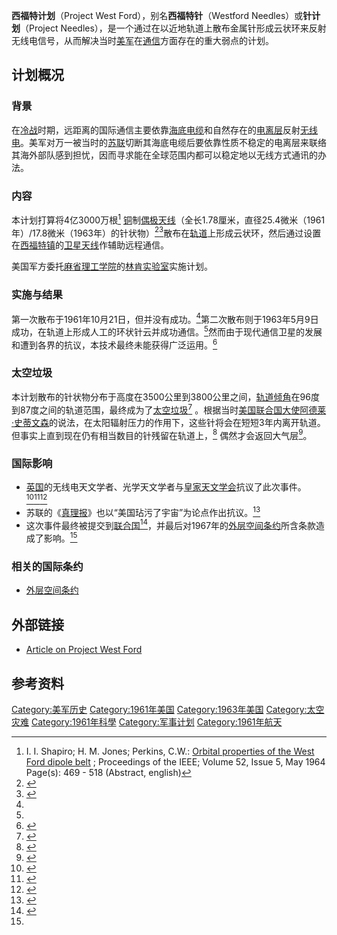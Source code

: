 '''西福特计划'''（Project West Ford），别名'''西福特针'''（Westford Needles）或'''针计划'''（Project Needles），是一个通过在以近地轨道上散布金属针形成云状环来反射无线电信号，从而解决当时[[美军|美军]]在[[通信|通信]]方面存在的重大弱点的计划。

== 计划概况 ==

=== 背景 ===
在[[冷战|冷战]]时期，远距离的国际通信主要依靠[[海底电缆|海底电缆]]和自然存在的[[电离层|电离层]]反射[[无线电|无线电]]。美军对万一被当时的[[苏联|苏联]]切断其海底电缆后要依靠性质不稳定的电离层来联络其海外部队感到担忧，因而寻求能在全球范围内都可以稳定地以无线方式通讯的办法。

=== 内容 ===
本计划打算将4亿3000万根<ref>I. I. Shapiro; H. M. Jones; Perkins, C.W.: [http://ieeexplore.ieee.org/xpl/freeabs_all.jsp?tp=&arnumber=1444922&isnumber=31060 Orbital properties of the West Ford dipole belt] {{Wayback|url=http://ieeexplore.ieee.org/xpl/freeabs_all.jsp?tp=&arnumber=1444922&isnumber=31060 |date=20130729104408 }}; Proceedings of the IEEE; Volume 52, Issue 5, May 1964 Page(s): 469 - 518 (Abstract, english)</ref> [[铜|铜]]制[[偶极天线|偶极天线]]（全长1.78厘米，直径25.4微米（1961年）/17.8微米（1963年）的针状物）<ref name="Lovelletal1962">{{citation
 | title = West Ford Project, Interference to Astronomy from Belts of Orbiting Dipoles (Needles)
 | last1 = Lovell
 | first1 = A. C. B.
 | last2 = Blackwell
 | first2 = M. Ryle
 | last3 = D. E.
 | last4 = Wilson
 | first4 = R.
 | date = June 1962
 | journal = Quarterly Journal of the Royal Astronomical Society
 | volume = 3
 | page = 100
 | url = http://adsabs.harvard.edu/abs/1962QJRAS...3..100L
 | accessdate = 2010-09-01
 | archive-date = 2018-08-09
 | archive-url = https://web.archive.org/web/20180809114404/http://adsabs.harvard.edu/abs/1962QJRAS...3..100L
 | dead-url = no
 }}</ref><ref name="Wiedemannetal2001">{{citation
 | title = Modeling of copper needle clusters from the West Ford Dipole experiments
 | last1 = Wiedemann
 | first1 = C.
 | last2 = Bendisch
 | first2 = J.
 | last3 = Krag
 | first3 = H.
 | last4 = Wegener
 | first4 = P.
 | last5 = Rex
 | first5 = D.
 | journal = Proceedings of the Third European Conference on Space Debris
 | editor1-last = Sawaya-Lacoste
 | editor1-first = Huguette
 | volume = 1
 | publication-place = Noordwijk, Netherlands
 | place = Darmstadt, Germany
 | publisher = ESA Publications Division
 | isbn = 92-9092-733-X
 | pages = 315–320
 | date = March 19–21, 2001
 | publication-date = October 2001
 | url = http://adsabs.harvard.edu/abs/2001ESASP.473..315W
 | accessdate = 2010-09-01
 | archive-date = 2018-08-09
 | archive-url = https://web.archive.org/web/20180809112227/http://adsabs.harvard.edu/abs/2001ESASP.473..315W
 | dead-url = no
 }}</ref>散布在[[轨道|轨道]]上形成云状环，然后通过设置在[[西福特镇|西福特镇]]的[[卫星天线|卫星天线]]作辅助远程通信。

美国军方委托[[麻省理工学院|麻省理工学院]]的[[林肯实验室|林肯实验室]]实施计划。

=== 实施与结果 ===
第一次散布于1961年10月21日，但并没有成功。<ref name="Wiedemannetal2001" />第二次散布则于1963年5月9日成功，在轨道上形成人工的环状针云并成功通信。<ref name="Wiedemannetal2001" />然而由于现代通信卫星的发展和遭到各界的抗议，本技术最终未能获得广泛运用。<ref name="Kendall">{{cite web
 | url = http://www.damninteresting.com/?p=516
 | title = Earth's Artificial Ring: Project West Ford
 | accessdate = 2006-10-16
 | first = Anthony
 | last = Kendall
 | date = May 2, 2006
 | publisher = DamnInteresting.com
 | archive-url = https://www.webcitation.org/6AFSIbe3I?url=http://www.damninteresting.com/earths-artificial-ring-project-west-ford/
 | archive-date = 2012-08-28
 | dead-url = yes
 }}</ref>

=== 太空垃圾 ===
本计划散布的针状物分布于高度在3500公里到3800公里之间，[[轨道倾角|轨道倾角]]在96度到87度之间的轨道范围，最终成为了[[太空垃圾|太空垃圾]]<ref name="debris">{{citation
 | url = http://iaaweb.org/iaa/Studies/spacedebrismitigation.pdf
 | format = PDF
 | publisher = International Academy of Astronautics
 | publication-place = Paris, France
 | edition = Final Issue Approved for Publication
 | title = Position Paper on Space Debris Mitigation - Implementing Zero Debris Creation Zones
 | journal = International Academy of Astronautics
 | date = October 12, 2005
 | publication-date = October 15, 2005
 | access-date = 2010-09-01
 | archive-url = https://web.archive.org/web/20120205215712/http://iaaweb.org/iaa/Studies/spacedebrismitigation.pdf
 | archive-date = 2012-02-05
 | dead-url = yes
 }}</ref>
。根据当时[[美国常驻联合国代表列表|美国联合国大使]][[阿德莱·史蒂文森|阿德莱·史蒂文森]]的说法，在太阳辐射压力的作用下，这些针将会在短短3年内离开轨道。但事实上直到现在仍有相当数目的针残留在轨道上，<ref name="vt">{{citation
 |url               = http://www.aoe.vt.edu/~cdhall/Space/archives/000289.html
 |title             = West Ford dipoles
 |last1             = Hall
 |first1            = Christopher D.
 |publication-place = Blacksburg, Virginia
 |publisher         = Virginia Tech Department of Aerospace and Ocean Engineering
 |date              = September 18, 2003
 |quote             = many clumps of the needles are indeed still in orbit
 |deadurl           = yes
 |archiveurl        = https://web.archive.org/web/20070312200131/http://www.aoe.vt.edu/~cdhall/Space/archives/000289.html
 |archivedate       = 2007年3月12日
 |accessdate        = 2010年9月1日
}}</ref> 偶然才会返回大气层<ref name="rae">{{citation
 | url = http://satlist.nl/RAE/RAE1963.doc
 | title = RAE Table of Earth Satellites
 | date = January 20, 2008
 | page = 34
 | quote = 148 pieces, 94 have decayed
 | publisher = Royal Aerospace Establishment / Defence Research Agency
 | publication-place = Farnborough, England
 | place = Medemblik, The Netherlands
 | editor1-last = Barhorst
 | editor1-first = L.J.C.
 | accessdate = 2010-09-01
 | archive-date = 2011-10-03
 | archive-url = https://web.archive.org/web/20111003173206/http://satlist.nl/RAE/RAE1963.doc
 | dead-url = no
 }}</ref>。

=== 国际影响 ===
*[[英国|英国]]的无线电天文学者、光学天文学者与[[英国皇家天文学会|皇家天文学会]]抗议了此次事件。<ref name="af">{{citation
 | url = http://www.au.af.mil/au/awc/awcgate/space/terrill.pdf
 | format = PDF
 | title = The Air Force Role in Developing International Outer Space Law
 | last1 = Terrill Jr.
 | first1 = Delbert R.
 | journal = Air Force History and Museums Program
 | publisher = Air University Press
 | publication-place = Maxwell Air Force Base, Alabama
 | date = May 1999
 | page = 63
 | chapter = Project West Ford
 | accessdate = 2010-09-01
 | archive-date = 2018-04-17
 | archive-url = https://web.archive.org/web/20180417023607/http://www.au.af.mil/au/awc/awcgate/space/terrill.pdf
 | dead-url = no
 }}</ref><ref name="nasa">{{citation
 | url = http://history.nasa.gov/SP-4217/intro.htm
 | title = Beyond the Ionosphere: The Development of Satellite Communications
 | chapter = Introduction
 | series = The NASA History Series
 | publisher = NASA
 | work = history.nasa.gov
 | editor1-last = Butrica
 | editor1-first = Andrew J.
 | accessdate = 2010-09-01
 | archive-date = 2019-07-14
 | archive-url = https://web.archive.org/web/20190714115436/https://history.nasa.gov/SP-4217/intro.htm
 | dead-url = no
 }}</ref><ref name="Bondi1962">{{citation
 | title = West Ford Project, Introductory Note by the Secretary
 | last1 = Bondi
 | first1 = H.
 | date = June 1962
 | journal = Quarterly Journal of the Royal Astronomical Society
 | volume = 3
 | page = 99
 | url = http://adsabs.harvard.edu/abs/1962QJRAS...3...99.
 | accessdate = 2010-09-01
 | archive-date = 2019-08-24
 | archive-url = https://web.archive.org/web/20190824104010/http://adsabs.harvard.edu/abs/1962QJRAS...3...99.
 | dead-url = no
 }}</ref>
*苏联的《[[真理报|真理报]]》也以“美国玷污了宇宙”为论点作出抗议。<ref name="nytimes1961">{{Citation
 | last =
 | first =
 | author-link =
 | publication-date = October 23, 1961
 | date = October 22, 1961
 | title = Protests Continue Abroad
 | periodical = The New York Times
 | series =
 | place = London
 | publisher = Reuters
 | volume =
 | issue =
 | page = 12
 | url =
 | issn = 1674510
 | doi =
 | oclc =
 | accessdate = 2008-04-17
}}</ref>
*这次事件最终被提交到[[联合国|联合国]]<ref name="nytimes1963">{{citation
 | last = Teltsch
 | first = Kathleen
 | author-link =
 | publication-date = June 16, 1963
 | date = June 15, 1963
 | title = 6 Soviet Space Failures Believed To Have Been Probes of Planets
 | periodical = [[ニューヨーク・タイムズ|The New York Times]]
 | series =
 | place = United Nations, NY
 | publisher = 
 | volume =
 | issue =
 | page = 2
 | url =
 | issn = 1521970
 | doi =
 | oclc =
 | accessdate = 2008-04-17
}}</ref>，并最后对1967年的[[外层空间条约|外层空间条约]]所含条款造成了影响。<ref name="af"/><!-- pages 66,67 -->

=== 相关的国际条约 ===
*[[外层空间条约|外层空间条约]]

== 外部链接 ==
*[https://www.webcitation.org/6AFSIbe3I?url=http://www.damninteresting.com/earths-artificial-ring-project-west-ford/ Article on Project West Ford]

== 参考资料 ==
{{Reflist|2}}

[[Category:美军历史|Category:美军历史]]
[[Category:1961年美国|Category:1961年美国]]
[[Category:1963年美国|Category:1963年美国]]
[[Category:太空灾难|Category:太空灾难]]
[[Category:1961年科學|Category:1961年科學]]
[[Category:军事计划|Category:军事计划]]
[[Category:1961年航天|Category:1961年航天]]